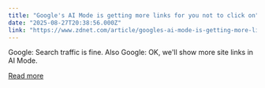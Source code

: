```yaml
---
title: "Google's AI Mode is getting more links for you not to click on"
date: "2025-08-27T20:38:56.000Z"
link: "https://www.zdnet.com/article/googles-ai-mode-is-getting-more-links-for-you-not-to-click-on/"
---
```


Google: Search traffic is fine. Also Google: OK, we'll show more site links in AI Mode.

[Read more](https://www.zdnet.com/article/googles-ai-mode-is-getting-more-links-for-you-not-to-click-on/)
